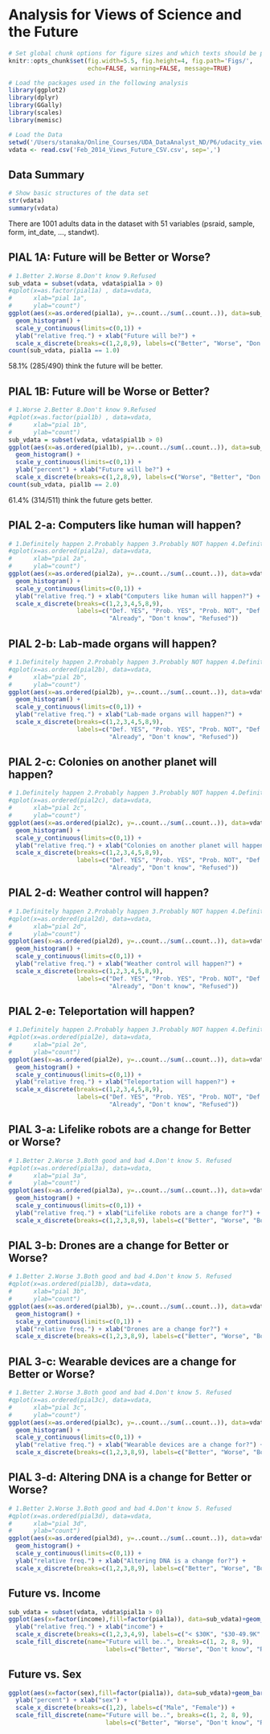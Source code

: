 Analysis for Views of Science and the Future 
========================================================
```r
# Set global chunk options for figure sizes and which texts should be printed
knitr::opts_chunk$set(fig.width=5.5, fig.height=4, fig.path='Figs/',
                      echo=FALSE, warning=FALSE, message=TRUE)
```

```r
# Load the packages used in the following analysis
library(ggplot2)
library(dplyr)
library(GGally)
library(scales)
library(memisc)
```

```r
# Load the Data
setwd('/Users/stanaka/Online_Courses/UDA_DataAnalyst_ND/P6/udacity_views_of_future/data')
vdata <- read.csv('Feb_2014_Views_Future_CSV.csv', sep=',')
```

## Data Summary
```r
# Show basic structures of the data set
str(vdata)
summary(vdata)
```
There are 1001 adults data in the dataset with 51 variables (psraid, sample, form, int_date, ..., standwt). 

## PIAL 1A: Future will be Better or Worse?
```r
# 1.Better 2.Worse 8.Don't know 9.Refused
sub_vdata = subset(vdata, vdata$pial1a > 0)
#qplot(x=as.factor(pial1a) , data=vdata,
#      xlab="pial 1a",
#      ylab="count")
ggplot(aes(x=as.ordered(pial1a), y=..count../sum(..count..)), data=sub_vdata) + 
  geom_histogram() +
  scale_y_continuous(limits=c(0,1)) +
  ylab("relative freq.") + xlab("Future will be?") +
  scale_x_discrete(breaks=c(1,2,8,9), labels=c("Better", "Worse", "Don't know", "Refused"))
count(sub_vdata, pial1a == 1.0)
```
58.1% (285/490) think the future will be better.

## PIAL 1B: Future will be Worse or Better? 
```r
# 1.Worse 2.Better 8.Don't know 9.Refused
#qplot(x=as.factor(pial1b) , data=vdata,
#      xlab="pial 1b",
#      ylab="count")
sub_vdata = subset(vdata, vdata$pial1b > 0)
ggplot(aes(x=as.ordered(pial1b), y=..count../sum(..count..)), data=sub_vdata) + 
  geom_histogram() +
  scale_y_continuous(limits=c(0,1)) +
  ylab("percent") + xlab("Future will be?") +
  scale_x_discrete(breaks=c(1,2,8,9), labels=c("Worse", "Better", "Don't know", "Refused"))
count(sub_vdata, pial1b == 2.0)
```
61.4% (314/511) think the future gets better.


## PIAL 2-a: Computers like human will happen?
```r
# 1.Definitely happen 2.Probably happen 3.Probably NOT happen 4.Definitely NOT happen
#qplot(x=as.ordered(pial2a), data=vdata,
#      xlab="pial 2a",
#      ylab="count")
ggplot(aes(x=as.ordered(pial2a), y=..count../sum(..count..)), data=vdata) + 
  geom_histogram() +
  scale_y_continuous(limits=c(0,1)) +
  ylab("relative freq.") + xlab("Computers like human will happen?") +
  scale_x_discrete(breaks=c(1,2,3,4,5,8,9), 
                   labels=c("Def. YES", "Prob. YES", "Prob. NOT", "Def. NOT",
                            "Already", "Don't know", "Refused"))
```

## PIAL 2-b: Lab-made organs will happen?
```r
# 1.Definitely happen 2.Probably happen 3.Probably NOT happen 4.Definitely NOT happen
#qplot(x=as.ordered(pial2b), data=vdata,
#      xlab="pial 2b",
#      ylab="count")
ggplot(aes(x=as.ordered(pial2b), y=..count../sum(..count..)), data=vdata) + 
  geom_histogram() +
  scale_y_continuous(limits=c(0,1)) +
  ylab("relative freq.") + xlab("Lab-made organs will happen?") +
  scale_x_discrete(breaks=c(1,2,3,4,5,8,9), 
                   labels=c("Def. YES", "Prob. YES", "Prob. NOT", "Def. NOT",
                            "Already", "Don't know", "Refused"))
```

## PIAL 2-c: Colonies on another planet will happen?
```r
# 1.Definitely happen 2.Probably happen 3.Probably NOT happen 4.Definitely NOT happen
#qplot(x=as.ordered(pial2c), data=vdata,
#      xlab="pial 2c",
#      ylab="count")
ggplot(aes(x=as.ordered(pial2c), y=..count../sum(..count..)), data=vdata) + 
  geom_histogram() +
  scale_y_continuous(limits=c(0,1)) +
  ylab("relative freq.") + xlab("Colonies on another planet will happen?") +
  scale_x_discrete(breaks=c(1,2,3,4,5,8,9), 
                   labels=c("Def. YES", "Prob. YES", "Prob. NOT", "Def. NOT",
                            "Already", "Don't know", "Refused"))
```

## PIAL 2-d: Weather control will happen?
```r
# 1.Definitely happen 2.Probably happen 3.Probably NOT happen 4.Definitely NOT happen
#qplot(x=as.ordered(pial2d), data=vdata,
#      xlab="pial 2d",
#      ylab="count")
ggplot(aes(x=as.ordered(pial2d), y=..count../sum(..count..)), data=vdata) + 
  geom_histogram() +
  scale_y_continuous(limits=c(0,1)) +
  ylab("relative freq.") + xlab("Weather control will happen?") +
  scale_x_discrete(breaks=c(1,2,3,4,5,8,9), 
                   labels=c("Def. YES", "Prob. YES", "Prob. NOT", "Def. NOT",
                            "Already", "Don't know", "Refused"))
```

## PIAL 2-e: Teleportation will happen?
```r
# 1.Definitely happen 2.Probably happen 3.Probably NOT happen 4.Definitely NOT happen
#qplot(x=as.ordered(pial2e), data=vdata,
#      xlab="pial 2e",
#      ylab="count")
ggplot(aes(x=as.ordered(pial2e), y=..count../sum(..count..)), data=vdata) + 
  geom_histogram() +
  scale_y_continuous(limits=c(0,1)) +
  ylab("relative freq.") + xlab("Teleportation will happen?") +
  scale_x_discrete(breaks=c(1,2,3,4,5,8,9), 
                   labels=c("Def. YES", "Prob. YES", "Prob. NOT", "Def. NOT",
                            "Already", "Don't know", "Refused"))
```

## PIAL 3-a: Lifelike robots are a change for Better or Worse?
```r
# 1.Better 2.Worse 3.Both good and bad 4.Don't know 5. Refused
#qplot(x=as.ordered(pial3a), data=vdata,
#      xlab="pial 3a",
#      ylab="count")
ggplot(aes(x=as.ordered(pial3a), y=..count../sum(..count..)), data=vdata) + 
  geom_histogram() +
  scale_y_continuous(limits=c(0,1)) +
  ylab("relative freq.") + xlab("Lifelike robots are a change for?") +
  scale_x_discrete(breaks=c(1,2,3,8,9), labels=c("Better", "Worse", "Both", "Don't know", "Refused"))
```

## PIAL 3-b: Drones are a change for Better or Worse?
```r
# 1.Better 2.Worse 3.Both good and bad 4.Don't know 5. Refused
#qplot(x=as.ordered(pial3b), data=vdata,
#      xlab="pial 3b",
#      ylab="count")
ggplot(aes(x=as.ordered(pial3b), y=..count../sum(..count..)), data=vdata) + 
  geom_histogram() +
  scale_y_continuous(limits=c(0,1)) +
  ylab("relative freq.") + xlab("Drones are a change for?") +
  scale_x_discrete(breaks=c(1,2,3,8,9), labels=c("Better", "Worse", "Both", "Don't know", "Refused"))
```

## PIAL 3-c: Wearable devices are a change for Better or Worse?
```r
# 1.Better 2.Worse 3.Both good and bad 4.Don't know 5. Refused
#qplot(x=as.ordered(pial3c), data=vdata,
#      xlab="pial 3c",
#      ylab="count")
ggplot(aes(x=as.ordered(pial3c), y=..count../sum(..count..)), data=vdata) + 
  geom_histogram() +
  scale_y_continuous(limits=c(0,1)) +
  ylab("relative freq.") + xlab("Wearable devices are a change for?") +
  scale_x_discrete(breaks=c(1,2,3,8,9), labels=c("Better", "Worse", "Both", "Don't know", "Refused"))
```

## PIAL 3-d: Altering DNA is a change for Better or Worse?
```r
# 1.Better 2.Worse 3.Both good and bad 4.Don't know 5. Refused
#qplot(x=as.ordered(pial3d), data=vdata,
#      xlab="pial 3d",
#      ylab="count")
ggplot(aes(x=as.ordered(pial3d), y=..count../sum(..count..)), data=vdata) + 
  geom_histogram() + 
  scale_y_continuous(limits=c(0,1)) +
  ylab("relative freq.") + xlab("Altering DNA is a change for?") +
  scale_x_discrete(breaks=c(1,2,3,8,9), labels=c("Better", "Worse", "Both", "Don't know", "Refused"))
```

## Future vs. Income
```r
sub_vdata = subset(vdata, vdata$pial1a > 0)
ggplot(aes(x=factor(income),fill=factor(pial1a)), data=sub_vdata)+geom_bar(position="fill") +
  ylab("relative freq.") + xlab("income") +
  scale_x_discrete(breaks=c(1,2,3,4,9), labels=c("< $30K", "$30-49.9K", "$50-74.9K", "$75K+", "Refused")) +
  scale_fill_discrete(name="Future will be..", breaks=c(1, 2, 8, 9),
                           labels=c("Better", "Worse", "Don't know", "Refused"))
```

## Future vs. Sex
```r
ggplot(aes(x=factor(sex),fill=factor(pial1a)), data=sub_vdata)+geom_bar(position="fill") +
  ylab("percent") + xlab("sex") +
  scale_x_discrete(breaks=c(1,2), labels=c("Male", "Female")) +
  scale_fill_discrete(name="Future will be..", breaks=c(1, 2, 8, 9),
                           labels=c("Better", "Worse", "Don't know", "Refused"))
```


